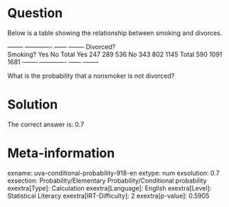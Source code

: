 Question
========

Below is a table showing the relationship between smoking and divorces.

  -------- ------------- ------ -------- Divorced?          
  Smoking?   Yes No Total Yes 247 289 536 No 343 802 1145 Total 590 1091 1681 -------- ------------- ------ --------

What is the probability that a nonsmoker is not divorced?

Solution
========

The correct answer is: 0.7

Meta-information
================
exname: uva-conditional-probability-918-en
extype: num
exsolution: 0.7
exsection: Probability/Elementary Probability/Conditional probability
exextra[Type]: Calculation
exextra[Language]: English
exextra[Level]: Statistical Literacy
exextra[IRT-Difficulty]: 2
exextra[p-value]: 0.5905
